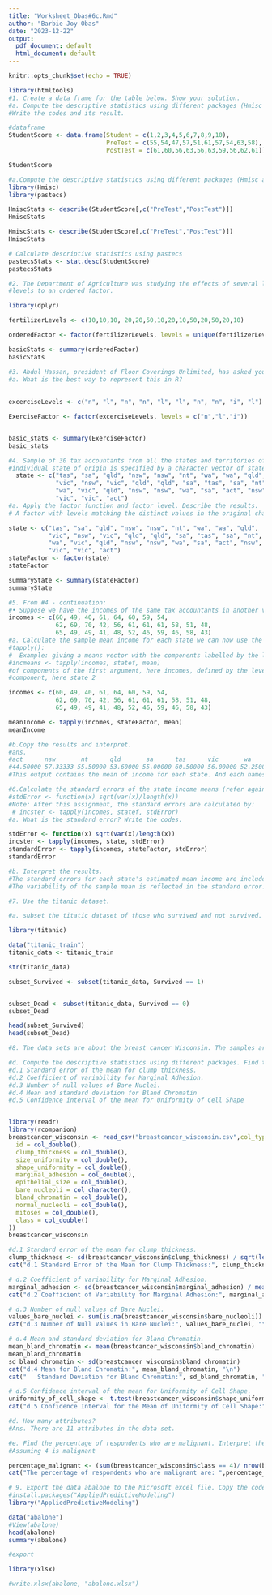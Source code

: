 ```yaml
---
title: "Worksheet_Obas#6c.Rmd"
author: "Barbie Joy Obas"
date: "2023-12-22"
output:
  pdf_document: default
  html_document: default
---
```


```r
knitr::opts_chunk$set(echo = TRUE)
```


```r

library(htmltools)
#1. Create a data frame for the table below. Show your solution.
#a. Compute the descriptive statistics using different packages (Hmisc and pastecs).
#Write the codes and its result.

#dataframe
StudentScore <- data.frame(Student = c(1,2,3,4,5,6,7,8,9,10),
                           PreTest = c(55,54,47,57,51,61,57,54,63,58),
                           PostTest = c(61,60,56,63,56,63,59,56,62,61))

StudentScore

#a.Compute the descriptive statistics using different packages (Hmisc and pastecs).
library(Hmisc)
library(pastecs)

HmiscStats <- describe(StudentScore[,c("PreTest","PostTest")])
HmiscStats

HmiscStats <- describe(StudentScore[,c("PreTest","PostTest")])
HmiscStats

# Calculate descriptive statistics using pastecs
pastecsStats <- stat.desc(StudentScore)
pastecsStats

```


```r
#2. The Department of Agriculture was studying the effects of several levels of a fertilizer on the growth of a plant. For some analyses, it might be useful to convert the fertilizer
#levels to an ordered factor.

library(dplyr)

fertilizerLevels <- c(10,10,10, 20,20,50,10,20,10,50,20,50,20,10)

orderedFactor <- factor(fertilizerLevels, levels = unique(fertilizerLevels))

basicStats <- summary(orderedFactor)
basicStats

```


```r
#3. Abdul Hassan, president of Floor Coverings Unlimited, has asked you to study the exercise levels undertaken by 10 subjects were “l”, “n”, “n”, “i”, “l” , “l”, “n”,“n”, “i”, “l” ; n=none, l=light, i=intense
#a. What is the best way to represent this in R?
  
  
excerciseLevels <- c("n", "l", "n", "n", "l", "l", "n", "n", "i", "l")

ExerciseFactor <- factor(excerciseLevels, levels = c("n","l","i"))


basic_stats <- summary(ExerciseFactor)
basic_stats

```

```r
#4. Sample of 30 tax accountants from all the states and territories of Australia and their
#individual state of origin is specified by a character vector of state mnemonics as:
  state <- c("tas", "sa", "qld", "nsw", "nsw", "nt", "wa", "wa", "qld",
             "vic", "nsw", "vic", "qld", "qld", "sa", "tas", "sa", "nt",
             "wa", "vic", "qld", "nsw", "nsw", "wa", "sa", "act", "nsw",
             "vic", "vic", "act")
#a. Apply the factor function and factor level. Describe the results.
# A factor with levels matching the distinct values in the original character vector will be the outcome. Each level corresponds to a distinct state or region and is arranged alphabetically.

state <- c("tas", "sa", "qld", "nsw", "nsw", "nt", "wa", "wa", "qld",
           "vic", "nsw", "vic", "qld", "qld", "sa", "tas", "sa", "nt",
           "wa", "vic", "qld", "nsw", "nsw", "wa", "sa", "act", "nsw",
           "vic", "vic", "act")
stateFactor <- factor(state)
stateFactor

summaryState <- summary(stateFactor)
summaryState
```


```r
#5. From #4 - continuation:
#• Suppose we have the incomes of the same tax accountants in another vector (in suitably large units of money)
incomes <- c(60, 49, 40, 61, 64, 60, 59, 54,
             62, 69, 70, 42, 56, 61, 61, 61, 58, 51, 48,
             65, 49, 49, 41, 48, 52, 46, 59, 46, 58, 43)
#a. Calculate the sample mean income for each state we can now use the special function
#tapply():
#  Example: giving a means vector with the components labelled by the levels
#incmeans <- tapply(incomes, statef, mean)
#of components of the first argument, here incomes, defined by the levels of the second
#component, here state 2

incomes <- c(60, 49, 40, 61, 64, 60, 59, 54,
             62, 69, 70, 42, 56, 61, 61, 61, 58, 51, 48,
             65, 49, 49, 41, 48, 52, 46, 59, 46, 58, 43)

meanIncome <- tapply(incomes, stateFactor, mean)
meanIncome

#b.Copy the results and interpret.
#ans.
#act      nsw       nt      qld       sa      tas      vic       wa 
#44.50000 57.33333 55.50000 53.60000 55.00000 60.50000 56.00000 52.25000 
#This output contains the mean of income for each state. And each names are levels of the factor of stateFactor. 


```



```r
#6.Calculate the standard errors of the state income means (refer again to number 3)
#stdError <- function(x) sqrt(var(x)/length(x))
#Note: After this assignment, the standard errors are calculated by:
 # incster <- tapply(incomes, statef, stdError)
#a. What is the standard error? Write the codes.

stdError <- function(x) sqrt(var(x)/length(x))
incster <- tapply(incomes, state, stdError)
standardError <- tapply(incomes, stateFactor, stdError)
standardError

#b. Interpret the results.
#The standard errors for each state's estimated mean income are included in the vector incster.
#The variability of the sample mean is reflected in the standard error. Greater variability is shown by larger standard errors.
```
```r
#7. Use the titanic dataset.

#a. subset the titatic dataset of those who survived and not survived. Show the codes and its result.

library(titanic)

data("titanic_train")
titanic_data <- titanic_train

str(titanic_data)

subset_Survived <- subset(titanic_data, Survived == 1)


subset_Dead <- subset(titanic_data, Survived == 0)
subset_Dead

head(subset_Survived)
head(subset_Dead)

```

```r
#8. The data sets are about the breast cancer Wisconsin. The samples arrive periodically as Dr. Wolberg reports his clinical cases. The database therefore reflects this chronologi https://drive.google.com/file/d/16MFLoehCgx2MJuNSAuB2CsBy6eDIIr-u/view?usp=drive_link)

#d. Compute the descriptive statistics using different packages. Find the values of:
#d.1 Standard error of the mean for clump thickness.
#d.2 Coefficient of variability for Marginal Adhesion.
#d.3 Number of null values of Bare Nuclei.
#d.4 Mean and standard deviation for Bland Chromatin
#d.5 Confidence interval of the mean for Uniformity of Cell Shape


library(readr)
library(rcompanion)
breastcancer_wisconsin <- read_csv("breastcancer_wisconsin.csv",col_types = cols(
  id = col_double(),
  clump_thickness = col_double(),
  size_uniformity = col_double(),
  shape_uniformity = col_double(),
  marginal_adhesion = col_double(),
  epithelial_size = col_double(),
  bare_nucleoli = col_character(),
  bland_chromatin = col_double(),
  normal_nucleoli = col_double(),
  mitoses = col_double(),
  class = col_double()
))
breastcancer_wisconsin

```


```r
#d.1 Standard error of the mean for clump thickness.
clump_thickness <- sd(breastcancer_wisconsin$clump_thickness) / sqrt(length(breastcancer_wisconsin$clump_thickness))
cat("d.1 Standard Error of the Mean for Clump Thickness:", clump_thickness, "\n")

```


```r
# d.2 Coefficient of variability for Marginal Adhesion.
marginal_adhesion <- sd(breastcancer_wisconsin$marginal_adhesion) / mean(breastcancer_wisconsin$marginal_adhesion) 
cat("d.2 Coefficient of Variability for Marginal Adhesion:", marginal_adhesion, "%\n")

```


```r
# d.3 Number of null values of Bare Nuclei.
values_bare_nuclei <- sum(is.na(breastcancer_wisconsin$bare_nucleoli))
cat("d.3 Number of Null Values in Bare Nuclei:", values_bare_nuclei, "\n")

```


```r
# d.4 Mean and standard deviation for Bland Chromatin.
mean_bland_chromatin <- mean(breastcancer_wisconsin$bland_chromatin)
mean_bland_chromatin
sd_bland_chromatin <- sd(breastcancer_wisconsin$bland_chromatin)
cat("d.4 Mean for Bland Chromatin:", mean_bland_chromatin, "\n")
cat("   Standard Deviation for Bland Chromatin:", sd_bland_chromatin, "\n")

```

```r
# d.5 Confidence interval of the mean for Uniformity of Cell Shape.
uniformity_of_cell_shape <- t.test(breastcancer_wisconsin$shape_uniformity, conf.level = 0.95)$conf.int
cat("d.5 Confidence Interval for the Mean of Uniformity of Cell Shape:", uniformity_of_cell_shape, "\n")

```
```r
#d. How many attributes?
#Ans. There are 11 attributes in the data set.

#e. Find the percentage of respondents who are malignant. Interpret the results
#Assuming 4 is malignant

percentage_malignant <- (sum(breastcancer_wisconsin$class == 4)/ nrow(breastcancer_wisconsin)) * 100
cat("The percentage of respondents who are malignant are: ",percentage_malignant,"%")
```

```r
# 9. Export the data abalone to the Microsoft excel file. Copy the codes.
#install.packages("AppliedPredictiveModeling")
library("AppliedPredictiveModeling")

data("abalone")
#View(abalone)
head(abalone)
summary(abalone)

#export

library(xlsx)

#write.xlsx(abalone, "abalone.xlsx")
```






